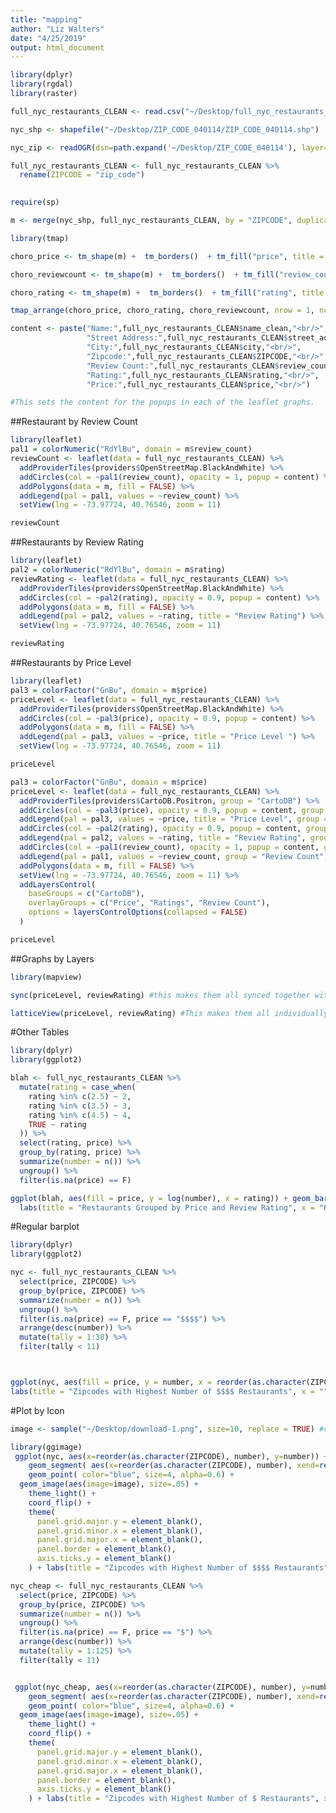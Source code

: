 ```yaml
---
title: "mapping"
author: "Liz Walters"
date: "4/25/2019"
output: html_document
---
```


```r
library(dplyr)
library(rgdal)
library(raster)

full_nyc_restaurants_CLEAN <- read.csv("~/Desktop/full_nyc_restaurants_CLEAN.csv")

nyc_shp <- shapefile("~/Desktop/ZIP_CODE_040114/ZIP_CODE_040114.shp")

nyc_zip <- readOGR(dsn=path.expand('~/Desktop/ZIP_CODE_040114'), layer='ZIP_CODE_040114')
```

```r

full_nyc_restaurants_CLEAN <- full_nyc_restaurants_CLEAN %>%
  rename(ZIPCODE = "zip_code")
  
```

```r
require(sp)

m <- merge(nyc_shp, full_nyc_restaurants_CLEAN, by = "ZIPCODE", duplicateGeoms = T)

```


```r
library(tmap)

choro_price <- tm_shape(m) +  tm_borders()  + tm_fill("price", title = "Price of Restaurants by Zipcode", palette = "GnBu") + tm_layout(legend.title.size = 1) + tm_layout(title = "Price", title.size = 1)

choro_reviewcount <- tm_shape(m) +  tm_borders()  + tm_fill("review_count", title = "Review Count of Restaurants by Zipcode", palette = "GnBu") + tm_layout(legend.title.size = 1) + tm_layout(title = "Review Count", title.size = 1)

choro_rating <- tm_shape(m) +  tm_borders()  + tm_fill("rating", title = "Review Rating of Restaurants by Zipcode", palette = "GnBu") + tm_layout(legend.title.size = 1) + tm_layout(title = "Review Rating", title.size = 1)

tmap_arrange(choro_price, choro_rating, choro_reviewcount, nrow = 1, ncol = 3)
```


```r

content <- paste("Name:",full_nyc_restaurants_CLEAN$name_clean,"<br/>",
                 "Street Address:",full_nyc_restaurants_CLEAN$street_address,"<br/>",
                 "City:",full_nyc_restaurants_CLEAN$city,"<br/>",
                 "Zipcode:",full_nyc_restaurants_CLEAN$ZIPCODE,"<br/>",
                 "Review Count:",full_nyc_restaurants_CLEAN$review_count,"<br/>",
                 "Rating:",full_nyc_restaurants_CLEAN$rating,"<br/>",
                 "Price:",full_nyc_restaurants_CLEAN$price,"<br/>")

#This sets the content for the popups in each of the leaflet graphs. 

```


##Restaurant by Review Count 

```r
library(leaflet)
pal1 = colorNumeric("RdYlBu", domain = m$review_count)
reviewCount <- leaflet(data = full_nyc_restaurants_CLEAN) %>% 
  addProviderTiles(providers$OpenStreetMap.BlackAndWhite) %>% 
  addCircles(col = ~pal1(review_count), opacity = 1, popup = content) %>% 
  addPolygons(data = m, fill = FALSE) %>% 
  addLegend(pal = pal1, values = ~review_count) %>% 
  setView(lng = -73.97724, 40.76546, zoom = 11) 

reviewCount


```


##Restaurants by Review Rating 


```r
library(leaflet)
pal2 = colorNumeric("RdYlBu", domain = m$rating)
reviewRating <- leaflet(data = full_nyc_restaurants_CLEAN) %>% 
  addProviderTiles(providers$OpenStreetMap.BlackAndWhite) %>% 
  addCircles(col = ~pal2(rating), opacity = 0.9, popup = content) %>% 
  addPolygons(data = m, fill = FALSE) %>% 
  addLegend(pal = pal2, values = ~rating, title = "Review Rating") %>% 
  setView(lng = -73.97724, 40.76546, zoom = 11)

reviewRating
```


##Restaurants by Price Level 


```r
library(leaflet)
pal3 = colorFactor("GnBu", domain = m$price)
priceLevel <- leaflet(data = full_nyc_restaurants_CLEAN) %>% 
  addProviderTiles(providers$OpenStreetMap.BlackAndWhite) %>% 
  addCircles(col = ~pal3(price), opacity = 0.9, popup = content) %>% 
  addPolygons(data = m, fill = FALSE) %>% 
  addLegend(pal = pal3, values = ~price, title = "Price Level ") %>% 
  setView(lng = -73.97724, 40.76546, zoom = 11) 

priceLevel
```

```r
pal3 = colorFactor("GnBu", domain = m$price)
priceLevel <- leaflet(data = full_nyc_restaurants_CLEAN) %>% 
  addProviderTiles(providers$CartoDB.Positron, group = "CartoDB") %>% 
  addCircles(col = ~pal3(price), opacity = 0.9, popup = content, group = "Price") %>% 
  addLegend(pal = pal3, values = ~price, title = "Price Level", group = "Price", position = "topleft") %>% 
  addCircles(col = ~pal2(rating), opacity = 0.9, popup = content, group = "Ratings") %>% 
  addLegend(pal = pal2, values = ~rating, title = "Review Rating", group = "Ratings", position = "topleft") %>% 
  addCircles(col = ~pal1(review_count), opacity = 1, popup = content, group = "Review Count") %>% 
  addLegend(pal = pal1, values = ~review_count, group = "Review Count", position = "topleft") %>% 
  addPolygons(data = m, fill = FALSE) %>% 
  setView(lng = -73.97724, 40.76546, zoom = 11) %>%
  addLayersControl(
    baseGroups = c("CartoDB"),
    overlayGroups = c("Price", "Ratings", "Review Count"),
    options = layersControlOptions(collapsed = FALSE)
  )

priceLevel


```




##Graphs by Layers


```r

library(mapview)

sync(priceLevel, reviewRating) #this makes them all synced together with zoom and the mouse. 

latticeView(priceLevel, reviewRating) #This makes them all individually managed. 

```



#Other Tables


```r
library(dplyr)
library(ggplot2)

blah <- full_nyc_restaurants_CLEAN %>%
  mutate(rating = case_when(
    rating %in% c(2.5) ~ 2,
    rating %in% c(3.5) ~ 3,
    rating %in% c(4.5) ~ 4,
    TRUE ~ rating
  )) %>%
  select(rating, price) %>%
  group_by(rating, price) %>%
  summarize(number = n()) %>%
  ungroup() %>%
  filter(is.na(price) == F)

ggplot(blah, aes(fill = price, y = log(number), x = rating)) + geom_bar(position = "dodge", stat = "identity") + scale_fill_brewer(palette = "GnBu") + 
  labs(title = "Restaurants Grouped by Price and Review Rating", x = "Review Rating (1-5 stars)", y = "log Count of Rating by Price Categories", fill = "Price by $ Categories") + theme_classic()
```


#Regular barplot 

```r
library(dplyr)
library(ggplot2)

nyc <- full_nyc_restaurants_CLEAN %>%
  select(price, ZIPCODE) %>%
  group_by(price, ZIPCODE) %>%
  summarize(number = n()) %>%
  ungroup() %>%
  filter(is.na(price) == F, price == "$$$$") %>%
  arrange(desc(number)) %>%
  mutate(tally = 1:38) %>%
  filter(tally < 11)



ggplot(nyc, aes(fill = price, y = number, x = reorder(as.character(ZIPCODE), number))) + geom_bar(stat = "identity") + theme(axis.text.x = element_text(angle = 90, hjust = 1)) + coord_flip() + scale_fill_brewer(palette = "Set3") + 
labs(title = "Zipcodes with Highest Number of $$$$ Restaurants", x = "", y = "Number of $$$$ Restaurants", fill = "Price by $ Categories") + theme_classic()
```


#Plot by Icon 

```r
image <- sample("~/Desktop/download-1.png", size=10, replace = TRUE) #creates an image variable for the fork and knife icon 
```


```r
library(ggimage)
 ggplot(nyc, aes(x=reorder(as.character(ZIPCODE), number), y=number)) +
    geom_segment( aes(x=reorder(as.character(ZIPCODE), number), xend=reorder(as.character(ZIPCODE), number), y=0, yend=number), color="skyblue", size=1) +
    geom_point( color="blue", size=4, alpha=0.6) +
  geom_image(aes(image=image), size=.05) + 
    theme_light() +
    coord_flip() +
    theme(
      panel.grid.major.y = element_blank(),
      panel.grid.minor.x = element_blank(), 
      panel.grid.major.x = element_blank(),
      panel.border = element_blank(),
      axis.ticks.y = element_blank()
    ) + labs(title = "Zipcodes with Highest Number of $$$$ Restaurants", x = "", y = "Number of $$$$ Restaurants", fill = "Price by $ Categories") 

```

```r
nyc_cheap <- full_nyc_restaurants_CLEAN %>%
  select(price, ZIPCODE) %>%
  group_by(price, ZIPCODE) %>%
  summarize(number = n()) %>%
  ungroup() %>%
  filter(is.na(price) == F, price == "$") %>%
  arrange(desc(number)) %>%
  mutate(tally = 1:125) %>%
  filter(tally < 11)


 ggplot(nyc_cheap, aes(x=reorder(as.character(ZIPCODE), number), y=number)) +
    geom_segment( aes(x=reorder(as.character(ZIPCODE), number), xend=reorder(as.character(ZIPCODE), number), y=0, yend=number), color="skyblue", size=1) +
    geom_point( color="blue", size=4, alpha=0.6) +
  geom_image(aes(image=image), size=.05) + 
    theme_light() +
    coord_flip() +
    theme(
      panel.grid.major.y = element_blank(),
      panel.grid.minor.x = element_blank(), 
      panel.grid.major.x = element_blank(),
      panel.border = element_blank(),
      axis.ticks.y = element_blank()
    ) + labs(title = "Zipcodes with Highest Number of $ Restaurants", x = "", y = "Number of $ Restaurants", fill = "Price by $ Categories") 

```





